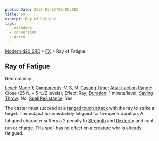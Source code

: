 ```yaml
---
publishDate: 2023-01-02T00:00:00Z
title: FX
excerpt: Ray of Fatigue
tags:
  - markdown
  - conversion
  - Astro
---
```


[Modern d20 SRD](/#modernD20) > [FX](modern-d20-srd-fx-index) > Ray of Fatigue

## Ray of Fatigue

Necromancy

[Level](modern-d20-srd-fx-level): [Mage](modern-d20-srd-classes-advanced-mage) 1; [Components](modern-d20-srd-fx-components): V, S, M; [Casting Time](modern-d20-srd-fx-casting-time); [Attack action](modern-d20-srd-combat-attack-actions) [Range](modern-d20-srd-fx-range): Close (25 ft. + 5 ft./2 levels); Effect: Ray; [Duration](modern-d20-srd-fx-duration): 1 minute/level; [Saving Throw](modern-d20-srd-basics-saving-throws): No; [Spell Resistance](modern-d20-srd-special-abilities-spell-resistance): Yes

The caster must succeed at a [ranged touch attack](modern-d20-srd-combat-attack-actions) with the ray to strike a target. The subject is immediately fatigued for the spells duration. A fatigued character suffers a 2 penalty to [Strength](modern-d20-srd-basics-ability-scores) and [Dexterity](modern-d20-srd-basics-ability-scores) and cant run or charge. This spell has no effect on a creature who is already fatigued.
